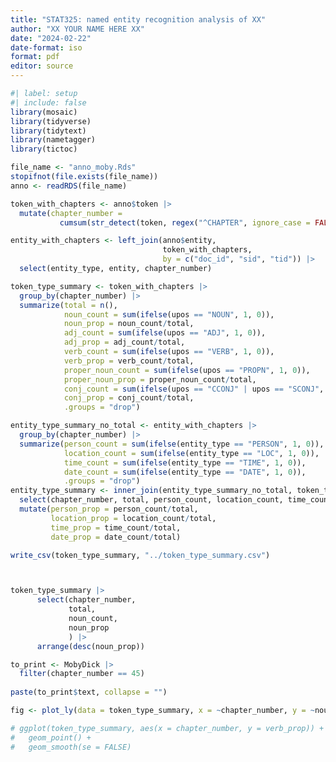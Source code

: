 ```yaml
---
title: "STAT325: named entity recognition analysis of XX"
author: "XX YOUR NAME HERE XX"
date: "2024-02-22"
date-format: iso
format: pdf
editor: source
---
```

  
```r
#| label: setup
#| include: false
library(mosaic)
library(tidyverse)
library(tidytext)
library(nametagger)
library(tictoc)
```

```r
file_name <- "anno_moby.Rds"
stopifnot(file.exists(file_name))
anno <- readRDS(file_name)
```

```r
token_with_chapters <- anno$token |>
  mutate(chapter_number = 
           cumsum(str_detect(token, regex("^CHAPTER", ignore_case = FALSE)) & tid == 1))

entity_with_chapters <- left_join(anno$entity, 
                                  token_with_chapters, 
                                  by = c("doc_id", "sid", "tid")) |>
  select(entity_type, entity, chapter_number)
```


```r
token_type_summary <- token_with_chapters |>
  group_by(chapter_number) |>
  summarize(total = n(),
            noun_count = sum(ifelse(upos == "NOUN", 1, 0)),
            noun_prop = noun_count/total,
            adj_count = sum(ifelse(upos == "ADJ", 1, 0)),
            adj_prop = adj_count/total,
            verb_count = sum(ifelse(upos == "VERB", 1, 0)),
            verb_prop = verb_count/total,
            proper_noun_count = sum(ifelse(upos == "PROPN", 1, 0)),
            proper_noun_prop = proper_noun_count/total,
            conj_count = sum(ifelse(upos == "CCONJ" | upos == "SCONJ", 1, 0)),
            conj_prop = conj_count/total,
            .groups = "drop")

entity_type_summary_no_total <- entity_with_chapters |>
  group_by(chapter_number) |>
  summarize(person_count = sum(ifelse(entity_type == "PERSON", 1, 0)),
            location_count = sum(ifelse(entity_type == "LOC", 1, 0)),
            time_count = sum(ifelse(entity_type == "TIME", 1, 0)),
            date_count = sum(ifelse(entity_type == "DATE", 1, 0)),
            .groups = "drop")
entity_type_summary <- inner_join(entity_type_summary_no_total, token_type_summary, by = "chapter_number") |>
  select(chapter_number, total, person_count, location_count, time_count, date_count) |>
  mutate(person_prop = person_count/total,
         location_prop = location_count/total,
         time_prop = time_count/total,
         date_prop = date_count/total)

write_csv(token_type_summary, "../token_type_summary.csv")



token_type_summary |>
      select(chapter_number,
             total,
             noun_count,
             noun_prop
             ) |>
      arrange(desc(noun_prop))

to_print <- MobyDick |>
  filter(chapter_number == 45)
      
paste(to_print$text, collapse = "")

fig <- plot_ly(data = token_type_summary, x = ~chapter_number, y = ~noun_prop, type = "scatter")

# ggplot(token_type_summary, aes(x = chapter_number, y = verb_prop)) +
#   geom_point() +
#   geom_smooth(se = FALSE)
```
